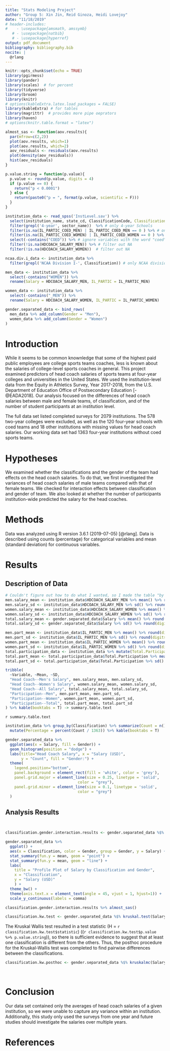 ```yaml
---
title: "Stats Modeling Project"
author: "Group 5: Xin Jin, Reid Ginoza, Heidi Lovejoy"
date: "11/18/2019"
# header-includes:
#    - \usepackage{amsmath, amssymb}
   # - \usepackage{natbib}
   # - \usepackage{hyperref}
output: pdf_document
bibliography: bibliography.bib
nocite: | 
  @rlang
---
```


```r
knitr::opts_chunk$set(echo = TRUE)
library(pgirmess)
library(pander)
library(scales)  # for percent
library(tidyverse)
library(broom)
library(knitr)
# options(kableExtra.latex.load_packages = FALSE)
library(kableExtra) # for tables
library(magrittr)  # provides more pipe oeprators
library(haven)
# options(knitr.table.format = "latex")

almost_sas <- function(aov.results){
  par(mfrow=c(2,2))
  plot(aov.results, which=1)
  plot(aov.results, which=2)
  aov_residuals <- residuals(aov.results)
  plot(density(aov_residuals))
  hist(aov_residuals)
}

p.value.string = function(p.value){
  p.value <- round(p.value, digits = 4)
  if (p.value == 0) {
    return("p < 0.0001")
  } else {
    return(paste0("p = ", format(p.value, scientific = F)))
  }
}
```

```r
institution_data <- read_spss('InstLevel.sav') %>%
  select(institution_name, state_cd, ClassificationCode, Classification=classification_name, sector_cd, sector_name, HDCOACH_SALARY_MEN, HDCOACH_SALARY_WOMEN, IL_PARTIC_MEN, IL_PARTIC_WOMEN, IL_PARTIC_COED_MEN, IL_PARTIC_COED_WOMEN) %>%
  filter(grepl('4-year', sector_name))  %>% # only 4-year Schools
  filter(is.na(IL_PARTIC_COED_MEN) | IL_PARTIC_COED_MEN == 0 ) %>% # only schools with no male participants in coed
  filter(is.na(IL_PARTIC_COED_WOMEN) | IL_PARTIC_COED_WOMEN == 0 ) %>% # only schools with no female participants in coed
  select(-contains("COED")) %>% # ignore variables with the word "coed"
  filter(!is.na(HDCOACH_SALARY_MEN)) %>% # filter out NA
  filter(!is.na(HDCOACH_SALARY_WOMEN))  # filter out NA

ncaa.div.i_data <- institution_data %>%
  filter(grepl('NCAA Division I-', Classification)) # only NCAA division 1

men_data <- institution_data %>%
  select(-contains("WOMEN")) %>% 
  rename(Salary = HDCOACH_SALARY_MEN, IL_PARTIC = IL_PARTIC_MEN)

women_data <- institution_data %>%
  select(-contains("_MEN")) %>%
  rename(Salary = HDCOACH_SALARY_WOMEN, IL_PARTIC = IL_PARTIC_WOMEN)

gender.separated_data <- bind_rows(
  men_data %>% add_column(Gender = "Men"),
  women_data %>% add_column(Gender = "Women")
)
```

# Introduction
<!-- %TODO Briefly give meaning to your project – what is the background and why is this project important?  (20 points) -->
While it seems to be common knownledge that some of the highest paid public employees are college sports teams coaches, less is known about the salaries of college-level sports coaches in general. This project examined predictors of head coach salaries of sports teams at four-year colleges and universities in the United States. We used the institution-level data from the Equity in Athletics Survey, Year 2017-2018, from the U.S. Department of Education Office of Postsecondary Education [-@EADA2018]. Our analysis focused on the differences of head coach salaries between male and female teams, of classification, and of the number of student participants at an institution level.

The full data set listed completed surveys for 2079 institutions. The 578 two-year colleges were excluded, as well as the 120 four-year schools with coed teams and 18 other institutions with missing values for head coach salaries. Our working data set had 1363 four-year institutions without coed sports teams.

# Hypotheses
<!-- %TODO Clearly state the hypotheses being tested. (20 points) -->
We examined whether the classifications and the gender of the team had effects on the head coach salaries. To do that, we first investigated the variances of head coach salaries of male teams compared with that of female teams. We checked for interaction effects between classification and gender of team. We also looked at whether the number of participants institution-wide predicted the salary for the head coaches.

# Methods
<!-- %TODO State and explain the methodology used to test the hypotheses.  (20 points) -->
Data was analyzed using R version 3.6.1 (2019-07-05) [@rlang]. Data is described using counts (percentage) for categorical variables and mean (standard deviation) for continuous variables.

# Results
## Description of Data
<!-- %TODO Describe the data (1st paragraph) -->
```r
# Couldn't figure out how to do what I wanted, so I made the table "by hand"
men.salary_mean <- institution_data$HDCOACH_SALARY_MEN %>% mean() %>% round(digits = 2) %>% prettyNum(big.mark=",", trim=TRUE, digits = 8, scientific = FALSE)
men.salary_sd <- institution_data$HDCOACH_SALARY_MEN %>% sd() %>% round(digits = 2) %>% prettyNum(big.mark=",", trim=TRUE, digits = 8, scientific = FALSE)
women.salary_mean <- institution_data$HDCOACH_SALARY_WOMEN %>% mean() %>% round(digits = 2) %>% prettyNum(big.mark=",", trim=TRUE, digits = 7, scientific = FALSE)
women.salary_sd <- institution_data$HDCOACH_SALARY_WOMEN %>% sd() %>% round(digits = 2) %>% prettyNum(big.mark=",", trim=TRUE, digits = 7, scientific = FALSE)
total.salary_mean <- gender.separated_data$Salary %>% mean() %>% round(digits = 2) %>% prettyNum(big.mark=",", trim=TRUE, digits = 7, scientific = FALSE)
total.salary_sd <- gender.separated_data$Salary %>% sd() %>% round(digits = 2) %>% prettyNum(big.mark=",", trim=TRUE, digits = 8, scientific = FALSE)

men.part_mean <- institution_data$IL_PARTIC_MEN %>% mean() %>% round(digits = 2)
men.part_sd <- institution_data$IL_PARTIC_MEN %>% sd() %>% round(digits = 2)
women.part_mean <- institution_data$IL_PARTIC_WOMEN %>% mean() %>% round(digits = 2)
women.part_sd <- institution_data$IL_PARTIC_WOMEN %>% sd() %>% round(digits = 2)
total.participation_data <- institution_data %>% mutate(Total.Participation = IL_PARTIC_MEN + IL_PARTIC_WOMEN) %>% select (Total.Participation)
total.part_mean <- total.participation_data$Total.Participation %>% mean() %>% round(digits = 2)
total.part_sd <- total.participation_data$Total.Participation %>% sd() %>% round(digits = 2)

tribble(
  ~Variable, ~Mean, ~SD,
  "Head Coach--Men's Salary", men.salary_mean, men.salary_sd,
  "Head Coach--Women's Salary", women.salary_mean, women.salary_sd,
  "Head Coach--All Salary", total.salary_mean, total.salary_sd,
  "Participation--Men", men.part_mean, men.part_sd,
  "Participation--Women", women.part_mean, women.part_sd,
  "Participation--Total", total.part_mean, total.part_sd
) %>% kable(booktabs = T) -> summary.table.text
```
`r summary.table.text`
```r
institution_data %>% group_by(Classification) %>% summarize(Count = n()) %>%
  mutate(Percentage = percent(Count / 1363)) %>% kable(booktabs = T)
```

```r
gender.separated_data %>%
  ggplot(aes(x = Salary, fill = Gender)) +
  geom_histogram(position = "dodge") +
  labs(title="Head Coach Salary", x = "Salary (USD)",
       y = "Count", fill = "Gender:") +
  theme(
    legend.position="bottom",
    panel.background = element_rect(fill = 'white', color = 'grey'),
    panel.grid.major = element_line(size = 0.25, linetype = 'solid',
                                color = "grey"), 
    panel.grid.minor = element_line(size = 0.1, linetype = 'solid',
                                color = "grey")
  )
```


## Analysis Results
<!-- %TODO Analysis results (order of results should correspond to hypotheses listed).  (20 points) -->

```r

```

```r

```

```r
classification.gender.interaction.results <- gender.separated_data %$% aov(Salary ~ Classification * Gender)
```

```r
gender.separated_data %>% 
  ggplot() +
  aes(x = Classification, color = Gender, group = Gender, y = Salary) +
  stat_summary(fun.y = mean, geom = "point") +
  stat_summary(fun.y = mean, geom = "line") + 
  labs(
    title = "Profile Plot of Salary by Classification and Gender",
    x = "Classification",
    y = "Salary (USD)"
    ) + 
  theme_bw() +
  theme(axis.text.x = element_text(angle = 45, vjust = 1, hjust=1)) +
  scale_y_continuous(labels = comma)
```
```r
classification.gender.interaction.results %>% almost_sas()
```

```r
classification.kw.test <- gender.separated_data %$% kruskal.test(Salary ~ Classification) %>% tidy()
```
The Kruskal Wallis test resulted in a test statistic \(H = `r classification.kw.test$statistic`\) (\(`r classification.kw.test$p.value %>% p.value.string`\)), so there is sufficient evidence to suggest that at least one classification is different from the others. Thus, the posthoc procedure for the Kruskal-Wallis test was completed to find pairwise differences between the classifications.


```r
classification.kw.posthoc <- gender.separated_data %$% kruskalmc(Salary ~ Classification)
```

```r

```

```r

```

# Conclusion
<!-- %TODO Restate the results in terms of the larger picture; state limitations and opportunities for future research (20 points) -->

Our data set contained only the averages of head coach salaries of a given institution, so we were unable to capture any variance within an institution. Additionally, this study only used the surveys from one year and future studies should investigate the salaries over multiple years.


# References